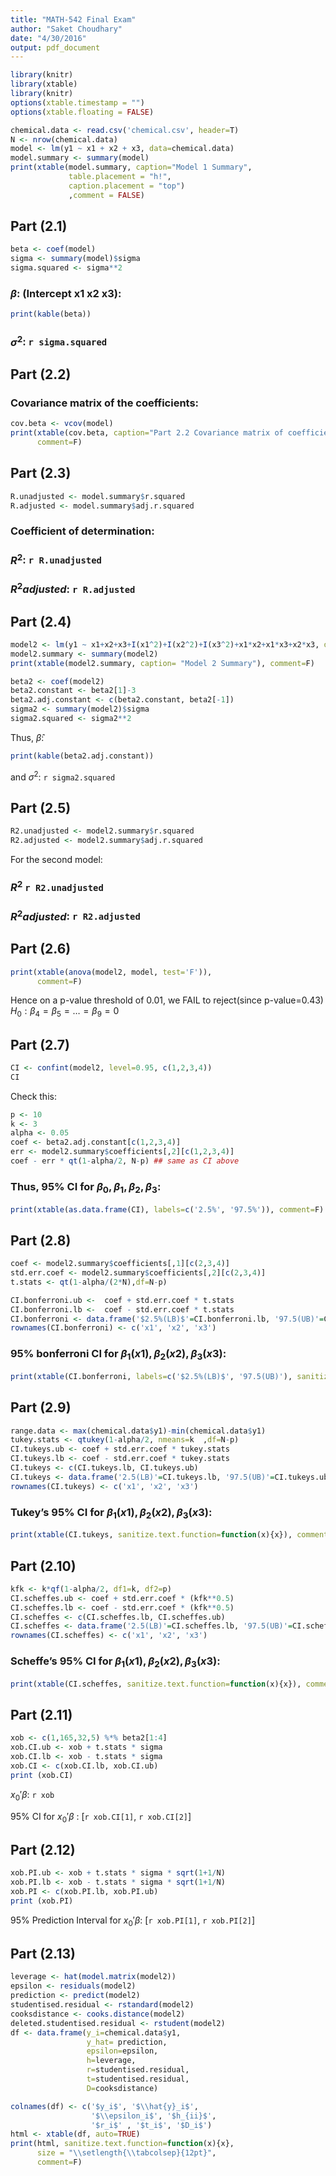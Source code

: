 ```yaml
---
title: "MATH-542 Final Exam"
author: "Saket Choudhary"
date: "4/30/2016"
output: pdf_document
---
```

```r
library(knitr)
library(xtable)
library(knitr)
options(xtable.timestamp = "")
options(xtable.floating = FALSE)
```

```r
chemical.data <- read.csv('chemical.csv', header=T)
N <- nrow(chemical.data)
model <- lm(y1 ~ x1 + x2 + x3, data=chemical.data)
model.summary <- summary(model)
print(xtable(model.summary, caption="Model 1 Summary", 
             table.placement = "h!", 
             caption.placement = "top")
             ,comment = FALSE)
```

## Part (2.1)

```r
beta <- coef(model)
sigma <- summary(model)$sigma
sigma.squared <- sigma**2
```

### $\beta$: (Intercept x1 x2 x3): 
```r
print(kable(beta))
```

### $\sigma^2$:  `r sigma.squared`


## Part (2.2)

### Covariance matrix of the coefficients:
```r
cov.beta <- vcov(model)
print(xtable(cov.beta, caption="Part 2.2 Covariance matrix of coefficients"),
      comment=F)
```

## Part (2.3)

```r
R.unadjusted <- model.summary$r.squared
R.adjusted <- model.summary$adj.r.squared
```

### Coefficient of determination:

### $R^2$: `r R.unadjusted`

### $R^2 adjusted$: `r R.adjusted`

## Part (2.4)

```r
model2 <- lm(y1 ~ x1+x2+x3+I(x1^2)+I(x2^2)+I(x3^2)+x1*x2+x1*x3+x2*x3, data=chemical.data)
model2.summary <- summary(model2)
print(xtable(model2.summary, caption= "Model 2 Summary"), comment=F)
```

```r
beta2 <- coef(model2)
beta2.constant <- beta2[1]-3
beta2.adj.constant <- c(beta2.constant, beta2[-1])
sigma2 <- summary(model2)$sigma
sigma2.squared <- sigma2**2
```

Thus, $\hat{\beta}$: 
```r
print(kable(beta2.adj.constant))
```

and $\sigma^2$: `r sigma2.squared`

## Part (2.5)

```r
R2.unadjusted <- model2.summary$r.squared
R2.adjusted <- model2.summary$adj.r.squared
```

For the second model:

### $R^2$ `r R2.unadjusted`

### $R^2 adjusted$: `r R2.adjusted`


## Part (2.6)

```r
print(xtable(anova(model2, model, test='F')), 
      comment=F)
```

Hence on a p-value threshold of 0.01, we FAIL to reject(since p-value=0.43) $H_0: \beta_4 = \beta_5 = \dots = \beta_9 = 0$


## Part (2.7)

```r
CI <- confint(model2, level=0.95, c(1,2,3,4))
CI
```

Check this:
```r
p <- 10
k <- 3
alpha <- 0.05
coef <- beta2.adj.constant[c(1,2,3,4)]
err <- model2.summary$coefficients[,2][c(1,2,3,4)]
coef - err * qt(1-alpha/2, N-p) ## same as CI above
```

### Thus, 95% CI for $\beta_0,\beta_1,\beta_2, \beta_3$: 

```r
print(xtable(as.data.frame(CI), labels=c('2.5%', '97.5%')), comment=F)
```


## Part (2.8)

```r
coef <- model2.summary$coefficients[,1][c(2,3,4)]
std.err.coef <- model2.summary$coefficients[,2][c(2,3,4)]
t.stats <- qt(1-alpha/(2*N),df=N-p)
```

```r
CI.bonferroni.ub <-  coef + std.err.coef * t.stats 
CI.bonferroni.lb <-  coef - std.err.coef * t.stats
CI.bonferroni <- data.frame('$2.5%(LB)$'=CI.bonferroni.lb, '97.5(UB)'=CI.bonferroni.ub)
rownames(CI.bonferroni) <- c('x1', 'x2', 'x3')
```

### 95% bonferroni CI for $\beta_1(x1),\beta_2(x2), \beta_3(x3)$: 

```r
print(xtable(CI.bonferroni, labels=c('$2.5%(LB)$', '97.5(UB)'), sanitize.text.function=function(x){x}), comment=F)
```

## Part (2.9)

```r
range.data <- max(chemical.data$y1)-min(chemical.data$y1)
tukey.stats <- qtukey(1-alpha/2, nmeans=k  ,df=N-p)
CI.tukeys.ub <- coef + std.err.coef * tukey.stats
CI.tukeys.lb <- coef - std.err.coef * tukey.stats
CI.tukeys <- c(CI.tukeys.lb, CI.tukeys.ub)
CI.tukeys <- data.frame('2.5(LB)'=CI.tukeys.lb, '97.5(UB)'=CI.tukeys.ub)
rownames(CI.tukeys) <- c('x1', 'x2', 'x3')
```

### Tukey's 95% CI for $\beta_1(x1),\beta_2(x2), \beta_3(x3)$: 

```r
print(xtable(CI.tukeys, sanitize.text.function=function(x){x}), comment=F)
```


## Part (2.10)

```r
kfk <- k*qf(1-alpha/2, df1=k, df2=p)
CI.scheffes.ub <- coef + std.err.coef * (kfk**0.5)
CI.scheffes.lb <- coef - std.err.coef * (kfk**0.5)
CI.scheffes <- c(CI.scheffes.lb, CI.scheffes.ub)
CI.scheffes <- data.frame('2.5(LB)'=CI.scheffes.lb, '97.5(UB)'=CI.scheffes.ub)
rownames(CI.scheffes) <- c('x1', 'x2', 'x3')
```

### Scheffe's 95% CI for $\beta_1(x1),\beta_2(x2), \beta_3(x3)$: 

```r
print(xtable(CI.scheffes, sanitize.text.function=function(x){x}), comment=F)
```


## Part (2.11)
```r
xob <- c(1,165,32,5) %*% beta2[1:4]
xob.CI.ub <- xob + t.stats * sigma 
xob.CI.lb <- xob - t.stats * sigma 
xob.CI <- c(xob.CI.lb, xob.CI.ub)
print (xob.CI)
```

$x_0'\beta$: `r xob`

95% CI for $x_0'\beta$ : [`r xob.CI[1]`, `r xob.CI[2]`]


## Part (2.12)

```r
xob.PI.ub <- xob + t.stats * sigma * sqrt(1+1/N)
xob.PI.lb <- xob - t.stats * sigma * sqrt(1+1/N)
xob.PI <- c(xob.PI.lb, xob.PI.ub)
print (xob.PI)
```

95% Prediction Interval for $x_0'\beta$: [`r xob.PI[1]`, `r xob.PI[2]`]


## Part (2.13)
```r
leverage <- hat(model.matrix(model2))
epsilon <- residuals(model2)
prediction <- predict(model2)
studentised.residual <- rstandard(model2)
cooksdistance <- cooks.distance(model2)
deleted.studentised.residual <- rstudent(model2)
df <- data.frame(y_i=chemical.data$y1, 
                 y_hat= prediction, 
                 epsilon=epsilon, 
                 h=leverage,  
                 r=studentised.residual, 
                 t=studentised.residual, 
                 D=cooksdistance)
```

```r
colnames(df) <- c('$y_i$', '$\\hat{y}_i$', 
                  '$\\epsilon_i$', '$h_{ii}$', 
                  '$r_i$' , '$t_i$', '$D_i$')
html <- xtable(df, auto=TRUE)
print(html, sanitize.text.function=function(x){x}, 
      size = "\\setlength{\\tabcolsep}{12pt}", 
      comment=F)
```

